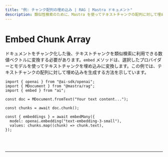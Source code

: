 ---
title: "例: チャンク配列の埋め込み | RAG | Mastra ドキュメント"
description: 類似性検索のために、Mastra を使ってテキストチャンクの配列に対して埋め込みを生成する例です。
---


# Embed Chunk Array

ドキュメントをチャンク化した後、テキストチャンクを類似検索に利用できる数値ベクトルに変換する必要があります。`embed` メソッドは、選択したプロバイダーとモデルを使ってテキストチャンクを埋め込みに変換します。この例では、テキストチャンクの配列に対して埋め込みを生成する方法を示しています。

```tsx copy
import { openai } from "@ai-sdk/openai";
import { MDocument } from "@mastra/rag";
import { embed } from "ai";

const doc = MDocument.fromText("Your text content...");

const chunks = await doc.chunk();

const { embeddings } = await embedMany({
  model: openai.embedding("text-embedding-3-small"),
  values: chunks.map((chunk) => chunk.text),
});
```

<br />
<br />
<hr className="dark:border-[#404040] border-gray-300" />
<br />
<br />
<GithubLink
  link={
    "https://github.com/mastra-ai/mastra/blob/main/examples/basics/rag/embed-chunk-array"
  }
/>
